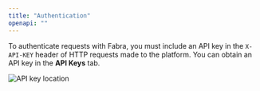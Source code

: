 ```yaml
---
title: "Authentication"
openapi: ""
---
```


To authenticate requests with Fabra, you must include an API key in the
`X-API-KEY` header of HTTP requests made to the platform. You can obtain an API
key in the **API Keys** tab.

<Frame>
  <img style={{"box-shadow": "rgb(99 99 99 / 30%) 0 0 4px", "border-radius": "8px"}} src="/images/api-key-location.png" alt="API key location" />
</Frame>
